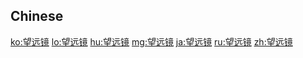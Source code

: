 {{also|望遠鏡}}
==Chinese==
{{zh-see|望遠鏡}}

[[ko:望远镜]]
[[lo:望远镜]]
[[hu:望远镜]]
[[mg:望远镜]]
[[ja:望远镜]]
[[ru:望远镜]]
[[zh:望远镜]]